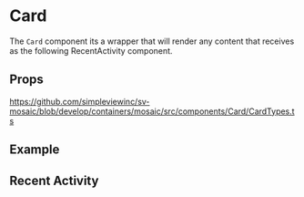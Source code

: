 
<Meta of={stories} />

# Card

The `Card` component its a wrapper that will render any content that receives as the following RecentActivity component.

## Props

https://github.com/simpleviewinc/sv-mosaic/blob/develop/containers/mosaic/src/components/Card/CardTypes.ts

## Example

<Canvas of={stories.Playground} />

## Recent Activity

<Canvas of={stories.RecentActivity} />
